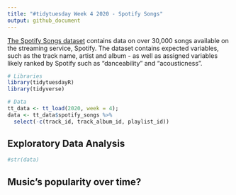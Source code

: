 ```yaml
---
title: "#tidytuesday Week 4 2020 - Spotify Songs"
output: github_document
---
```

[The Spotify Songs dataset](https://github.com/rfordatascience/tidytuesday/blob/master/data/2020/2020-01-21/readme.md) contains data on over 30,000 songs available on the streaming service, Spotify. The dataset contains expected variables, such as the track name, artist and album - as well as assigned variables likely ranked by Spotify such as "danceability" and "acousticness". 

```r
# Libraries
library(tidytuesdayR)
library(tidyverse)

# Data
tt_data <- tt_load(2020, week = 4); 
data <- tt_data$spotify_songs %>%
  select(-c(track_id, track_album_id, playlist_id))

```

## Exploratory Data Analysis

```r
#str(data)


```

## Music's popularity over time?